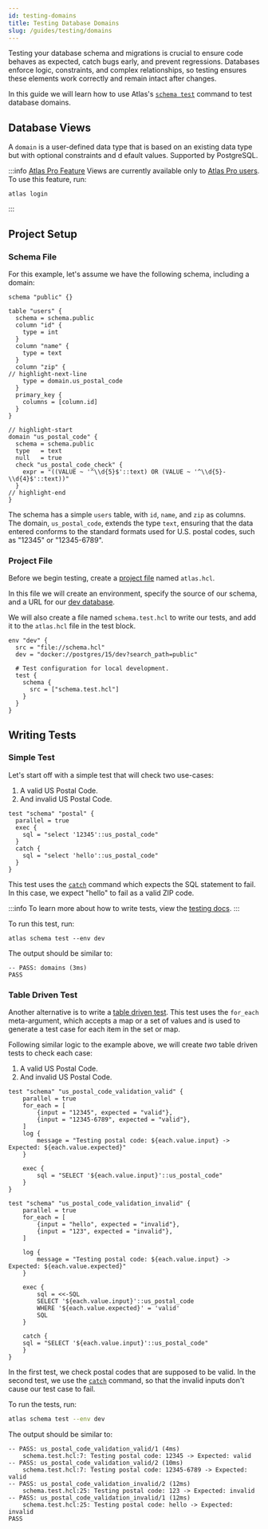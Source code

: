 ```yaml
---
id: testing-domains
title: Testing Database Domains
slug: /guides/testing/domains
---
```


Testing your database schema and migrations is crucial to ensure code behaves as expected, catch bugs early,
and prevent regressions. Databases enforce logic, constraints, and complex relationships,
so testing ensures these elements work correctly and remain intact after changes.

In this guide we will learn how to use Atlas's [`schema test`](/testing/schema) command to test database domains.


## Database Views
A `domain` is a user-defined data type that is based on an existing  data type but with optional constraints and d
efault values. Supported by PostgreSQL.

:::info [Atlas Pro Feature](/features#pro-plan)
Views are currently available only to [Atlas Pro users](/features#pro-plan). To use this feature, run:
```
atlas login
```
:::


## Project Setup

### Schema File
For this example, let's assume we have the following schema, including a domain:


```hcl title="schema.hcl"
schema "public" {}

table "users" {
  schema = schema.public
  column "id" {
    type = int
  }
  column "name" {
    type = text
  }
  column "zip" {
// highlight-next-line
    type = domain.us_postal_code
  }
  primary_key {
    columns = [column.id]
  }
}

// highlight-start
domain "us_postal_code" {
  schema = schema.public
  type   = text
  null   = true
  check "us_postal_code_check" {
    expr = "((VALUE ~ '^\\d{5}$'::text) OR (VALUE ~ '^\\d{5}-\\d{4}$'::text))"
  }
// highlight-end
}
```

The schema has a simple `users` table, with `id`, `name`, and `zip` as columns.
The domain, `us_postal_code`, extends the type `text`, ensuring
that the data entered conforms to the standard formats used for U.S. postal codes,
such as "12345" or "12345-6789".


### Project File
Before we begin testing, create a [project file](/atlas-schema/projects#project-files) named
`atlas.hcl`.

In this file we will create an environment, specify the source of our schema,
and a URL for our [dev database](/concepts/dev-database).

We will also create a file named `schema.test.hcl` to write our tests, and
add it to the `atlas.hcl` file in the test block.

```hcl title="atlas.hcl"
env "dev" {
  src = "file://schema.hcl"
  dev = "docker://postgres/15/dev?search_path=public"

  # Test configuration for local development.
  test {
    schema {
      src = ["schema.test.hcl"]
    }
  }
}
```

## Writing Tests

### Simple Test

Let's start off with a simple test that will check two use-cases:
1. A valid US Postal Code.
2. And invalid US Postal Code.

```hcl title="schema.test.hcl"
test "schema" "postal" {
  parallel = true
  exec {
    sql = "select '12345'::us_postal_code"
  }
  catch {
    sql = "select 'hello'::us_postal_code"
  }
}
```

This test uses the [`catch`](/testing/schema#catch-command) command which expects
the SQL statement to fail. In this case, we expect "hello" to fail as a valid ZIP code.

:::info
To learn more about how to write tests, view the [testing docs](/testing/schema).
:::

To run this test, run:

```
atlas schema test --env dev
```

The output should be similar to:

```testoutput title="Test Output"
-- PASS: domains (3ms)
PASS
```

### Table Driven Test

Another alternative is to write a [table driven test](/testing/schema#table-driven-tests). This
test uses the `for_each` meta-argument, which accepts a map or a set of values and is used to generate
a test case for each item in the set or map.

Following similar logic to the example above, we will create _two_ table driven tests to
check each case:

1. A valid US Postal Code.
2. And invalid US Postal Code.

```hcl title="schema.hcl"
test "schema" "us_postal_code_validation_valid" {
    parallel = true
    for_each = [
        {input = "12345", expected = "valid"},
        {input = "12345-6789", expected = "valid"},
    ]
    log {
        message = "Testing postal code: ${each.value.input} -> Expected: ${each.value.expected}"
    }

    exec {
        sql = "SELECT '${each.value.input}'::us_postal_code"
    }
}

test "schema" "us_postal_code_validation_invalid" {
    parallel = true
    for_each = [
        {input = "hello", expected = "invalid"},
        {input = "123", expected = "invalid"},
    ]

    log {
        message = "Testing postal code: ${each.value.input} -> Expected: ${each.value.expected}"
    }

    exec {
        sql = <<-SQL
        SELECT '${each.value.input}'::us_postal_code
        WHERE '${each.value.expected}' = 'valid'
        SQL
    }

    catch {
    sql = "SELECT '${each.value.input}'::us_postal_code"
    }
}
```

In the first test, we check postal codes that are supposed to be valid. In the second test,
we use the [`catch`](/testing/schema#catch-command) command, so that the invalid inputs don't cause
our test case to fail.

To run the tests, run:

```bash
atlas schema test --env dev
```

The output should be similar to:

```testoutput title="Test Output"
-- PASS: us_postal_code_validation_valid/1 (4ms)
    schema.test.hcl:7: Testing postal code: 12345 -> Expected: valid
-- PASS: us_postal_code_validation_valid/2 (10ms)
    schema.test.hcl:7: Testing postal code: 12345-6789 -> Expected: valid
-- PASS: us_postal_code_validation_invalid/2 (12ms)
    schema.test.hcl:25: Testing postal code: 123 -> Expected: invalid
-- PASS: us_postal_code_validation_invalid/1 (12ms)
    schema.test.hcl:25: Testing postal code: hello -> Expected: invalid
PASS
```
